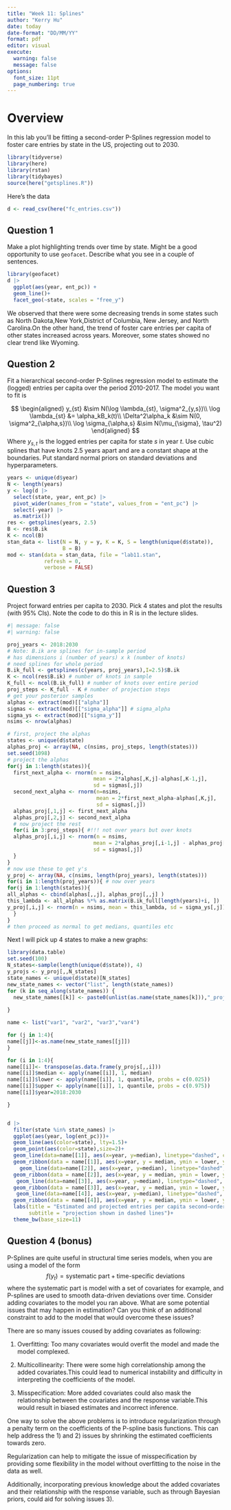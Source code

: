 ---
title: "Week 11: Splines"
author: "Kerry Hu"
date: today
date-format: "DD/MM/YY"
format: pdf
editor: visual
execute: 
  warning: false
  message: false
options:
  font_size: 11pt
  page_numbering: true
---

# Overview

In this lab you'll be fitting a second-order P-Splines regression model to foster care entries by state in the US, projecting out to 2030. 

```{r}
library(tidyverse)
library(here)
library(rstan)
library(tidybayes)
source(here("getsplines.R"))
```

Here's the data

```{r}
d <- read_csv(here("fc_entries.csv"))
```

## Question 1

Make a plot highlighting trends over time by state. Might be a good opportunity to use `geofacet`. Describe what you see in a couple of sentences. 


```{r}
library(geofacet)
d |> 
  ggplot(aes(year, ent_pc)) + 
  geom_line()+
  facet_geo(~state, scales = "free_y")

```


We observed that there were some decreasing trends in some states such as North Dakota,New York,District of Columbia, New Jersey, and North Carolina.On the other hand, the trend of foster care entries per capita of other states increased across years. Moreover, some states showed no clear trend like Wyoming.


## Question 2

Fit a hierarchical second-order P-Splines regression model to estimate the (logged) entries per capita over the period 2010-2017. The model you want to fit is

$$
\begin{aligned}
y_{st} &\sim N(\log \lambda_{st}, \sigma^2_{y,s})\\
\log \lambda_{st} &= \alpha_kB_k(t)\\
\Delta^2\alpha_k &\sim N(0, \sigma^2_{\alpha,s})\\
\log \sigma_{\alpha,s} &\sim N(\mu_{\sigma}, \tau^2)
\end{aligned}
$$
Where $y_{s,t}$ is the logged entries per capita for state $s$ in year $t$. Use cubic splines that have knots 2.5 years apart and are a constant shape at the boundaries. Put standard normal priors on standard deviations and hyperparameters. 


```{r}
years <- unique(d$year)
N <- length(years)
y <- log(d |> 
  select(state, year, ent_pc) |> 
  pivot_wider(names_from = "state", values_from = "ent_pc") |> 
  select(-year) |> 
  as.matrix())
res <- getsplines(years, 2.5)
B <- res$B.ik
K <- ncol(B)
stan_data <- list(N = N, y = y, K = K, S = length(unique(d$state)),
                  B = B)
mod <- stan(data = stan_data, file = "lab11.stan",
            refresh = 0,
            verbose = FALSE)

```


## Question 3

Project forward entries per capita to 2030. Pick 4 states and plot the results (with 95% CIs). Note the code to do this in R is in the lecture slides. 

```{r}
#| message: false
#| warning: false 

proj_years <- 2018:2030
# Note: B.ik are splines for in-sample period
# has dimensions i (number of years) x k (number of knots)
# need splines for whole period
B.ik_full <- getsplines(c(years, proj_years),I=2.5)$B.ik
K <- ncol(res$B.ik) # number of knots in sample
K_full <- ncol(B.ik_full) # number of knots over entire period 
proj_steps <- K_full - K # number of projection steps
# get your posterior samples
alphas <- extract(mod)[["alpha"]]
sigmas <- extract(mod)[["sigma_alpha"]] # sigma_alpha 
sigma_ys <- extract(mod)[["sigma_y"]]
nsims <- nrow(alphas)

# first, project the alphas
states <- unique(d$state)
alphas_proj <- array(NA, c(nsims, proj_steps, length(states)))
set.seed(1098)
# project the alphas
for(j in 1:length(states)){
  first_next_alpha <- rnorm(n = nsims,
                            mean = 2*alphas[,K,j]-alphas[,K-1,j],
                            sd = sigmas[,j]) 
  second_next_alpha <- rnorm(n=nsims,
                             mean = 2*first_next_alpha-alphas[,K,j], 
                             sd = sigmas[,j])
  alphas_proj[,1,j] <- first_next_alpha
  alphas_proj[,2,j] <- second_next_alpha
  # now project the rest
  for(i in 3:proj_steps){ #!!! not over years but over knots
  alphas_proj[,i,j] <- rnorm(n = nsims,
                            mean = 2*alphas_proj[,i-1,j] - alphas_proj[,i-2,j],
                            sd = sigmas[,j])
  } 
}
# now use these to get y's
y_proj <- array(NA, c(nsims, length(proj_years), length(states)))
for(i in 1:length(proj_years)){ # now over years
for(j in 1:length(states)){
all_alphas <- cbind(alphas[,,j], alphas_proj[,,j] )
this_lambda <- all_alphas %*% as.matrix(B.ik_full[length(years)+i, ])
y_proj[,i,j] <- rnorm(n = nsims, mean = this_lambda, sd = sigma_ys[,j])
  }
}
# then proceed as normal to get medians, quantiles etc

```


Next I will pick up 4 states to make a new graphs:  


```{r}
library(data.table)
set.seed(100)
N_states<-sample(length(unique(d$state)), 4)
y_projs <- y_proj[,,N_states]
state_names <- unique(d$state)[N_states]
new_state_names <- vector("list", length(state_names))
for (k in seq_along(state_names)) {
  new_state_names[[k]] <- paste0(unlist(as.name(state_names[k])),"_proj")
  
}

name <- list("var1", "var2", "var3","var4")

for (j in 1:4){
name[[j]]<-as.name(new_state_names[[j]])
}

for (i in 1:4){
name[[i]]<- transpose(as.data.frame(y_projs[,,i]))
name[[i]]$median <- apply(name[[i]], 1, median)
name[[i]]$lower <- apply(name[[i]], 1, quantile, probs = c(0.025))
name[[i]]$upper <- apply(name[[i]], 1, quantile, probs = c(0.975))
name[[i]]$year=2018:2030

}


d |>
  filter(state %in% state_names) |>
  ggplot(aes(year, log(ent_pc)))+
  geom_line(aes(color=state), lty=1.5)+
  geom_point(aes(color=state),size=2)+
  geom_line(data=name[[1]], aes(x=year, y=median), linetype="dashed", color="lightblue")+
  geom_ribbon(data = name[[1]], aes(x=year, y = median, ymin = lower, ymax = upper), alpha = 0.3, fill = "lightblue")+
    geom_line(data=name[[2]], aes(x=year, y=median), linetype="dashed", color="purple")+
  geom_ribbon(data = name[[2]], aes(x=year, y = median, ymin = lower, ymax = upper), alpha = 0.3, fill = "purple")+
   geom_line(data=name[[3]], aes(x=year, y=median), linetype="dashed", color="lightgreen")+
  geom_ribbon(data = name[[3]], aes(x=year, y = median, ymin = lower, ymax = upper), alpha = 0.3, fill = "lightgreen")+
   geom_line(data=name[[4]], aes(x=year, y=median), linetype="dashed", color="pink")+
  geom_ribbon(data = name[[4]], aes(x=year, y = median, ymin = lower, ymax = upper), alpha = 0.3, fill = "pink")+
  labs(title = "Estimated and projected entries per capita second−order P−splines of 4 states", y="log(ent_pc)",
       subtitle = "projection shown in dashed lines")+
  theme_bw(base_size=11)
```






## Question 4 (bonus)

P-Splines are quite useful in structural time series models, when you are using a model of the form 
$$
f(y_t) = \text{systematic part} + \text{time-specific deviations}
$$
where the systematic part is model with a set of covariates for example, and P-splines are used to smooth data-driven deviations over time. Consider adding covariates to the model you ran above. What are some potential issues that may happen in estimation? Can you think of an additional constraint to add to the model that would overcome these issues?  


There are so many issues coused by adding covariates as following:

1) Overfitting: Too many covariates would overfit the model and made the model complexed.  

2) Multicollinearity: There were some high correlationship among the added covariates.This could lead to numerical instability and difficulty in interpreting the coefficients of the model.  

3) Misspecification: More added covariates could also mask the relationship between the covariates and the response variable.This would result in biased estimates and incorrect inference.  



One way to solve the above problems is to introduce regularization through a penalty term on the coefficients of the P-spline basis functions. This can help address the 1) and 2) issues by shrinking the estimated coefficients towards zero.  

Regularization can help to mitigate the issue of misspecification by providing some flexibility in the model without overfitting to the noise in the data as well. 

Additionally, incorporating previous knowledge about the added covariates and their relationship with the response variable, such as through Bayesian priors, could aid for solving issues 3).


